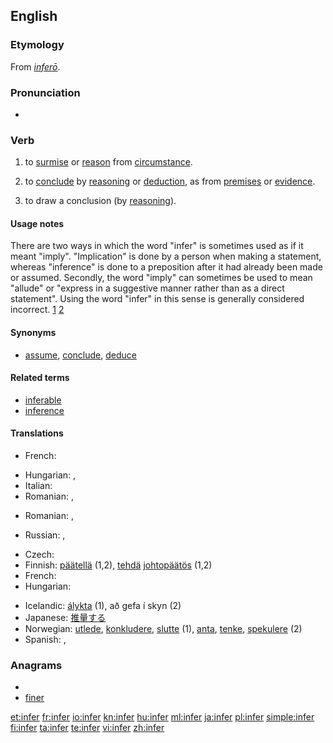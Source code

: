 ==English==

===Etymology===
From {{etyl|la}} ''[[infero|inferō]]''.

===Pronunciation===
* {{audio|en-us-infer.ogg|Audio (US)}}

===Verb===
{{en-verb|infer|r|ing}}

# {{transitive}} to [[surmise]] or [[reason]] from [[circumstance]].
# {{transitive}} to [[conclude]] by [[reason]]ing or [[deduction]], as from [[premise]]s or [[evidence]].
# {{intransitive}} to draw a conclusion (by [[reason]]ing).

====Usage notes====
There are two ways in which the word "infer" is sometimes used as if it meant "imply".  "Implication" is done by a person when making a statement, whereas "inference" is done to a preposition after it had already been made or assumed.  Secondly, the word "imply" can sometimes be used to mean "allude" or "express in a suggestive manner rather than as a direct statement".  Using the word "infer" in this sense is generally considered incorrect. [http://www.askoxford.com/betterwriting/classicerrors/confused/?view=uk] [http://englishplus.com/grammar/00000232.htm]

====Synonyms====
* [[assume]], [[conclude]], [[deduce]]

====Related terms====
* [[inferable]]
* [[inference]]

====Translations====
{{trans-top|(transitive) To surmise or reason from circumstance}}
{{trans-mid}}
{{trans-bottom}}

{{trans-top|(transitive) To conclude by reasoning or deduction, as from premises or evidence}}
* French: {{t|fr|déduire}}
{{trans-mid}}
* Hungarian: {{t|hu|kikövetkeztet}},  {{t|hu|dedukál}}
* Italian: {{t|it|inferire}}
* Romanian: {{t|ro|motiva}}, {{t|ro|deduce}}
{{trans-bottom}}

{{trans-top|(intransitive) To draw a conclusion (by reasoning)}}
* Romanian: {{t|ro|conchide}}, {{t|ro|concluziona}}
{{trans-mid}}
* Russian: {{t+|ru|делать}} {{t+|ru|вывод}}, {{t|ru|заключать}}
{{trans-bottom}}

{{trans-top|(transitive, nonstandard, proscribed) To imply: to have as a necessary consequence}}
{{trans-mid}}
{{trans-bottom}}

{{checktrans-top}}
* Czech: {{t-|cs|usoudit}}
* Finnish: [[päätellä]] (1,2), [[tehdä]] [[johtopäätös]] (1,2)
* French: {{t+|fr|déduire}}
* Hungarian: {{t|hu|kikövetkeztet}}
{{trans-mid}}
* Icelandic: [[álykta]] (1), að gefa í skyn (2)
* Japanese: [[推量]]する
* Norwegian: [[utlede]], [[konkludere]], [[slutte]] (1), [[anta]], [[tenke]], [[spekulere]] (2)
* Spanish: {{t-|es|argüir}}, {{t+|es|inferir}}
{{trans-bottom}}

===Anagrams===
* {{alphagram|efinr}}
* [[finer#English|finer]]

[[et:infer]]
[[fr:infer]]
[[io:infer]]
[[kn:infer]]
[[hu:infer]]
[[ml:infer]]
[[ja:infer]]
[[pl:infer]]
[[simple:infer]]
[[fi:infer]]
[[ta:infer]]
[[te:infer]]
[[vi:infer]]
[[zh:infer]]